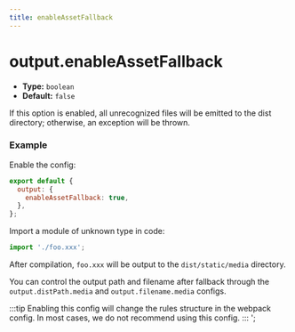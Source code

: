 ```yaml
---
title: enableAssetFallback
---
```


# output.enableAssetFallback

- **Type:** `boolean`
- **Default:** `false`

If this option is enabled, all unrecognized files will be emitted to the dist directory; otherwise, an exception will be thrown.

### Example

Enable the config:

```js
export default {
  output: {
    enableAssetFallback: true,
  },
};
```

Import a module of unknown type in code:

```js
import './foo.xxx';
```

After compilation, `foo.xxx` will be output to the `dist/static/media` directory.

You can control the output path and filename after fallback through the `output.distPath.media` and `output.filename.media` configs.

:::tip
Enabling this config will change the rules structure in the webpack config. In most cases, we do not recommend using this config.
:::
';
